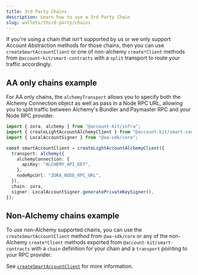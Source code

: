 ```yaml
---
title: 3rd Party Chains
description: Learn how to use a 3rd Party Chain
slug: wallets/third-party/chains
---
```





If you're using a chain that isn't supported by us or we only support Account Abstraction methods for those chains, then you can use `createSmartAccountClient` or one of non-alchemy `create*Client` methods from `@account-kit/smart-contracts`
with a `split` transport to route your traffic accordingly.

## AA only chains example

For AA only chains, the `alchemyTransport` allows you to specify both the Alchemy Connection object as well as pass in a Node RPC URL, allowing you to split traffic between Alchemy's Bundler and Paymaster RPC and your Node RPC provider.

```ts twoslash
import { zora, alchemy } from "@account-kit/infra";
import { createLightAccountAlchemyClient } from "@account-kit/smart-contracts";
import { LocalAccountSigner } from "@aa-sdk/core";

const smartAccountClient = createLightAccountAlchemyClient({
  transport: alchemy({
    alchemyConnection: {
      apiKey: "ALCHEMY_API_KEY",
    },
    nodeRpcUrl: "ZORA_NODE_RPC_URL",
  }),
  chain: zora,
  signer: LocalAccountSigner.generatePrivateKeySigner(),
});
```

## Non-Alchemy chains example

To use non-Alchemy supported chains, you can use the `createSmartAccountClient` method from `@aa-sdk/core` or any of the non-Alchemy `create*Client` methods exported from `@account-kit/smart-contracts` with a `chain` definition for your chain and a `transport` pointing to your RPC provider.

See [`createSmartAccountClient`](/wallets/reference/aa-sdk/core/functions/createSmartAccountClient) for more information.
